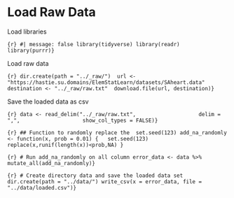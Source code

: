 # Load Raw Data

Load libraries

```{r} #| message: false library(tidyverse) library(readr) library(purrr)}
```

Load raw data

```{r} dir.create(path = "../_raw/")  url <- "https://hastie.su.domains/ElemStatLearn/datasets/SAheart.data"  destination <- "../_raw/raw.txt"  download.file(url, destination)}
```

Save the loaded data as csv

```{r} data <- read_delim("../_raw/raw.txt",                    delim = ",",                    show_col_types = FALSE)}
```

```{r} ## Function to randomly replace the  set.seed(123) add_na_randomly <- function(x, prob = 0.01) {   set.seed(123)   replace(x,runif(length(x))<prob,NA) }
```

```{r} # Run add_na_randomly on all column error_data <- data %>%    mutate_all(add_na_randomly)}
```

```{r} # Create directory data and save the loaded data set dir.create(path = "../data/") write_csv(x = error_data, file = "../data/loaded.csv")}
```
